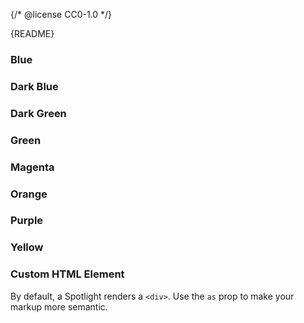 {/* @license CC0-1.0 */}


<Meta of={SpotlightStories} />

<Markdown>{README}</Markdown>

<Primary />

<Controls />

### Blue

<Canvas of={SpotlightStories.Blue} />

### Dark Blue

<Canvas of={SpotlightStories.DarkBlue} />

### Dark Green

<Canvas of={SpotlightStories.DarkGreen} />

### Green

<Canvas of={SpotlightStories.Green} />

### Magenta

<Canvas of={SpotlightStories.Magenta} />

### Orange

<Canvas of={SpotlightStories.Orange} />

### Purple

<Canvas of={SpotlightStories.Purple} />

### Yellow

<Canvas of={SpotlightStories.Yellow} />

### Custom HTML Element

By default, a Spotlight renders a `<div>`.
Use the `as` prop to make your markup more semantic.

<Canvas of={SpotlightStories.CustomTagName} />
